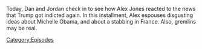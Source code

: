 {{DEFAULTSORT:
    #_EPISODE_0818:June 9, 2023
}}{{Episode
    | title           = June 9, 2023
    | caption         = Listen to this episode on [https://knowledgefight.libsyn.com/818-june-9-2023 Libsyn] [https://open.spotify.com/episode/6RAQhoI57im3erOHc7QSdz Spotify]
    | episodeNumber   = 818
    | length          = 01:20:23
    | airDate         = June 16, 2023
    | coverageDate    = June 9, 2023
    | previousEpisode = [[817: June 8, 2023]]
}}

{{Stub}}

Today, Dan and Jordan check in to see how Alex Jones reacted to the news that Trump got indicted again. In this installment, Alex espouses disgusting ideas about Michelle Obama, and about a stabbing in France. Also, gremlins may be real.

[[Category:Episodes]]
